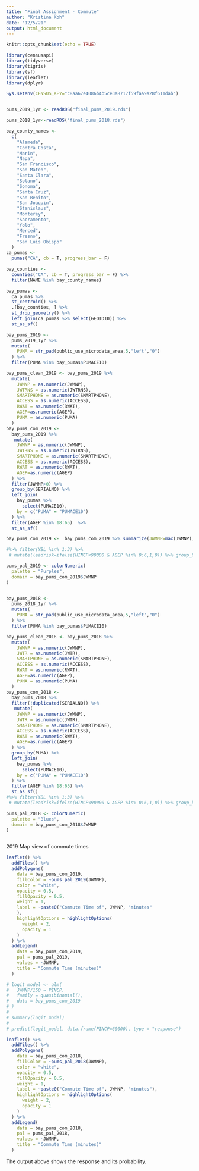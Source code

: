 ```yaml
---
title: "Final Assignment - Commute"
author: "Kristina Koh"
date: "12/5/21"
output: html_document
---
```


```r
knitr::opts_chunk$set(echo = TRUE)
```

```r
library(censusapi)
library(tidyverse)
library(tigris)
library(sf)
library(leaflet)
library(dplyr)

Sys.setenv(CENSUS_KEY="c8aa67e4086b4b5ce3a8717f59faa9a28f611dab")


pums_2019_1yr <- readRDS("final_pums_2019.rds")

pums_2018_1yr<-readRDS("final_pums_2018.rds")

bay_county_names <-
  c(
    "Alameda",
    "Contra Costa",
    "Marin",
    "Napa",
    "San Francisco",
    "San Mateo",
    "Santa Clara",
    "Solano",
    "Sonoma",
    "Santa Cruz",
    "San Benito",
    "San Joaquin",
    "Stanislaus",
    "Monterey",
    "Sacramento",
    "Yolo",
    "Merced",
    "Fresno",
    "San Luis Obispo"
  )
ca_pumas <-
  pumas("CA", cb = T, progress_bar = F)

bay_counties <-
  counties("CA", cb = T, progress_bar = F) %>%
  filter(NAME %in% bay_county_names) 

bay_pumas <-
  ca_pumas %>% 
  st_centroid() %>% 
  .[bay_counties, ] %>% 
  st_drop_geometry() %>% 
  left_join(ca_pumas %>% select(GEOID10)) %>% 
  st_as_sf()

bay_pums_2019 <-
  pums_2019_1yr %>% 
  mutate(
    PUMA = str_pad(public_use_microdata_area,5,"left","0")
  ) %>% 
  filter(PUMA %in% bay_pumas$PUMACE10)

bay_pums_clean_2019 <- bay_pums_2019 %>%
  mutate(
    JWMNP = as.numeric(JWMNP),
    JWTRNS = as.numeric(JWTRNS),
    SMARTPHONE = as.numeric(SMARTPHONE),
    ACCESS = as.numeric(ACCESS),
    RWAT = as.numeric(RWAT),
    AGEP=as.numeric(AGEP),
    PUMA = as.numeric(PUMA)
  ) 
bay_pums_com_2019 <-
  bay_pums_2019 %>% 
   mutate(
    JWMNP = as.numeric(JWMNP),
    JWTRNS = as.numeric(JWTRNS),
    SMARTPHONE = as.numeric(SMARTPHONE),
    ACCESS = as.numeric(ACCESS),
    RWAT = as.numeric(RWAT),
    AGEP=as.numeric(AGEP)
  ) %>% 
  filter(JWMNP>0) %>%
  group_by(SERIALNO) %>% 
  left_join(
    bay_pumas %>% 
      select(PUMACE10),
    by = c("PUMA" = "PUMACE10")
  ) %>%
  filter(AGEP %in% 18:65)  %>%
  st_as_sf()

bay_pums_com_2019 <-  bay_pums_com_2019 %>% summarize(JWMNP=max(JWMNP),JWTRNS=JWTRNS, SMARTPHONE=SMARTPHONE, ACCESS=ACCESS,RWAT=RWAT,PUMA=PUMA, AGEP=AGEP,PINCP=PINCP, public_use_microdata_area=public_use_microdata_area)

#%>% filter(YBL %in% 1:3) %>%
 # mutate(leadrisk=ifelse(HINCP<90000 & AGEP %in% 0:6,1,0)) %>% group_by(SERIALNO,AGEP) %>% #summarize(leadrisk=last(leadrisk),BLD=BLD,TEN=TEN,PUMA=PUMA,MV=MV)

pums_pal_2019 <- colorNumeric(
  palette = "Purples",
  domain = bay_pums_com_2019$JWMNP
)



```

```r
bay_pums_2018 <-
  pums_2018_1yr %>% 
  mutate(
    PUMA = str_pad(public_use_microdata_area,5,"left","0")
  ) %>% 
  filter(PUMA %in% bay_pumas$PUMACE10)

bay_pums_clean_2018 <- bay_pums_2018 %>%
  mutate(
    JWMNP = as.numeric(JWMNP),
    JWTR = as.numeric(JWTR),
    SMARTPHONE = as.numeric(SMARTPHONE),
    ACCESS = as.numeric(ACCESS),
    RWAT = as.numeric(RWAT),
    AGEP=as.numeric(AGEP),
    PUMA = as.numeric(PUMA)
  ) 
bay_pums_com_2018 <-
  bay_pums_2018 %>% 
  filter(!duplicated(SERIALNO)) %>% 
   mutate(
    JWMNP = as.numeric(JWMNP),
    JWTR = as.numeric(JWTR),
    SMARTPHONE = as.numeric(SMARTPHONE),
    ACCESS = as.numeric(ACCESS),
    RWAT = as.numeric(RWAT),
    AGEP=as.numeric(AGEP)
  ) %>% 
  group_by(PUMA) %>% 
  left_join(
    bay_pumas %>% 
      select(PUMACE10),
    by = c("PUMA" = "PUMACE10")
  ) %>%
  filter(AGEP %in% 18:65) %>%
  st_as_sf()
#%>% filter(YBL %in% 1:3) %>%
 # mutate(leadrisk=ifelse(HINCP<90000 & AGEP %in% 0:6,1,0)) %>% group_by(SERIALNO,AGEP) %>% #summarize(leadrisk=last(leadrisk),BLD=BLD,TEN=TEN,PUMA=PUMA,MV=MV)

pums_pal_2018 <- colorNumeric(
  palette = "Blues",
  domain = bay_pums_com_2018$JWMNP
)



```


2019 Map view of commute times
```r
leaflet() %>%
  addTiles() %>% 
  addPolygons(
    data = bay_pums_com_2019,
    fillColor = ~pums_pal_2019(JWMNP),
    color = "white",
    opacity = 0.5,
    fillOpacity = 0.5,
    weight = 1,
    label = ~paste0("Commute Time of", JWMNP, "minutes"
    ),
    highlightOptions = highlightOptions(
      weight = 2,
      opacity = 1
    )
  ) %>% 
  addLegend(
    data = bay_pums_com_2019,
    pal = pums_pal_2019,
    values = ~JWMNP,
    title = "Commute Time (minutes)"
  )

# logit_model <- glm(
#   JWMNP/150 ~ PINCP,
#   family = quasibinomial(),
#   data = bay_pums_com_2019
# )
# 
# summary(logit_model)
# 
# predict(logit_model, data.frame(PINCP=60000), type = "response")
```

```r
leaflet() %>%
  addTiles() %>% 
  addPolygons(
    data = bay_pums_com_2018,
    fillColor = ~pums_pal_2018(JWMNP),
    color = "white",
    opacity = 0.5,
    fillOpacity = 0.5,
    weight = 1,
    label = ~paste0("Commute Time of", JWMNP, "minutes"),
    highlightOptions = highlightOptions(
      weight = 2,
      opacity = 1
    )
  ) %>% 
  addLegend(
    data = bay_pums_com_2018,
    pal = pums_pal_2018,
    values = ~JWMNP,
    title = "Commute Time (minutes)"
  )
```
The output above shows the response and its probability. 

